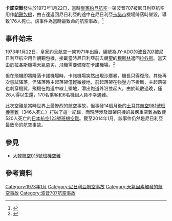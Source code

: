 {{Infobox Airliner accident
|name=卡諾空難
|Crash image= Boeing 707-3D3C JY-ADO Alia LHR 22.08.71 edited-2.jpg
|Image caption= 失事的JY-ADO，1971年攝於[[倫敦希斯路機場|倫敦希斯路機場]]
|Date=1973年1月22日
|Type=天氣惡劣（[[沙尘暴|沙尘暴]]中降落），起落架折斷
|Site={{NGA}}[[卡諾市|卡諾市]]
|Fatalities=176
|Injuries=26
|Aircraft Type=[[波音707|波音707-3D3C]]
|Operator=[[皇家約旦航空|皇家約旦航空]]<br>（由[[尼日利亞航空|尼日利亞航空]]租借運營）
|Origin={{SAU}}[[吉達|吉達]][[阿卜杜勒-阿齐兹国王国际机场|阿卜杜勒-阿齐兹国王国际机场]]
|Destination={{NGA}}[[拉各斯|拉各斯]][[穆尔塔拉·穆罕默德国际机场|穆尔塔拉·穆罕默德国际机场]]
|Tail Number=JY-ADO
|Passengers=193
|Crew=9
|Survivors=26
}}
'''卡諾空難'''發生於1973年1月22日，當時[[皇家約旦航空|皇家約旦航空]]一架波音707被尼日利亞航空用作[[朝觐_(伊斯兰教)|朝覲]][[包機|包機]]，由吉達返回尼日利亞的途中在尼日利亞[[卡諾市|卡諾市]]機場降落時墜毀，導致176人死亡。該事件為當時最致命的航空事故。<ref name="HIST">{{cite web|url=http://www.history.com/this-day-in-history/plane-crashes-at-nigerian-airport|title=Jan 22, 1973: Plane crashes at Nigerian airport|publisher=HISTORY.com|accessdate=2014-01-16|archive-date=2019-06-12|archive-url=https://web.archive.org/web/20190612204626/http://www.history.com/this-day-in-history/plane-crashes-at-nigerian-airport|dead-url=no}}</ref>

== 事件始末 ==
1973年1月22日，皇家約旦航空一架1971年出廠，編號為JY-ADO的[[波音707|波音707]]被尼日利亞航空用作朝覲包機，接載當時尼日利亞前去朝聖的[[穆斯林|穆斯林]]返回[[拉各斯|拉各斯]]。當天由於拉各斯機場天氣惡劣，飛機需要備降在卡諾機場。<ref name="ASN">{{cite web|url=http://aviation-safety.net/database/record.php?id=19730122-0|title=ASN Aircraft accident Boeing 707-3D3C JY-ADO Kano International Airport (KAN)|publisher=[[航空安全網|航空安全網]]|accessdate=2014-01-16|archive-date=2013-04-30|archive-url=https://www.webcitation.org/6GGw8imQ0?url=http://aviation-safety.net/database/record.php?id=19730122-0|dead-url=no}}</ref>

但在飛機即將降落卡諾機場時，卡諾機場突然出現沙塵暴，機長只得復飛，其後再次嘗試降落，但降落時主起落架僅輕微接地，前起落架在強壓力下折斷，主起落架也刺穿機翼，飛機在跑道中線上墜地，滑出跑道外沿並起火。由於疏散過晚，僅26人得以生還，170名乘客和6名機組人員不幸遇難。

此次空難是當時世界上最慘烈的航空事故，但事發14個月後的[[土耳其航空981號班機空難|土耳其航空981號班機空難]]（346人死亡）打破了這一紀錄，而現時涉及單架飛機的最嚴重空難為致使520人死亡的[[日本航空123號班機空難|日本航空123號班機空難]]。截至2014年1月，該事件仍然是尼日利亞最致命的航空事故。

== 參見 ==
* [[大韓航空015號班機空難|大韓航空015號班機空難]]

== 參考資料 ==
{{Reflist}}

{{1973年航空事故}}

[[Category:1973年1月|Category:1973年1月]]
[[Category:尼日利亞航空事故|Category:尼日利亞航空事故]]
[[Category:天氣因素觸發的航空事故|Category:天氣因素觸發的航空事故]]
[[Category:波音707航空事故|Category:波音707航空事故]]